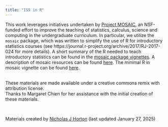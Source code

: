 ```yaml
---
title: "IS5 in R"
---
```


This work leverages initiatives undertaken by [Project MOSAIC](http://www.mosaic-web.org), an NSF-funded effort to improve the teaching of statistics, calculus, science and computing in the undergraduate curriculum.
In particular, we utilize the `mosaic` package, which was written to simplify the use of R for introductory statistics courses (see https://journal.r-project.org/archive/2017/RJ-2017-024 for more details).
A short summary of the R needed to teach introductory statistics can be found in the [mosaic package vignettes](http://cran.r-project.org/web/packages/mosaic).
A description of mosaic resources can be found [here](https://cran.r-project.org/web/packages/mosaic/vignettes/mosaic-resources.html).
The minimal R in mosaic vignette can be found [here](https://cran.r-project.org/web/packages/mosaic/vignettes/MinimalRgg.pdf).

<br>
These materials are made available under a creative commons remix with attribution license.
<br>
Thanks to Margaret Chien for her assistance with the initial creation of these materials.

<br>
<p>Materials created by [Nicholas J Horton](https://www.amherst.edu/people/facstaff/nhorton) (last updated January 27, 2025)</p>
